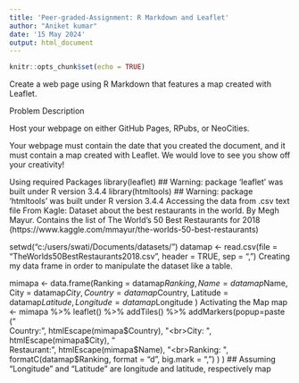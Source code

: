 ```yaml
---
title: 'Peer-graded-Assignment: R Markdown and Leaflet'
author: "Aniket kumar"
date: '15 May 2024'
output: html_document
---
```


```r
knitr::opts_chunk$set(echo = TRUE)
```
Create a web page using R Markdown that features a map created with Leaflet.

Problem Description

Host your webpage on either GitHub Pages, RPubs, or NeoCities.

Your webpage must contain the date that you created the document, and it must contain a map created with Leaflet. We would love to see you show off your creativity!

Using required Packages
library(leaflet)
## Warning: package 'leaflet' was built under R version 3.4.4
library(htmltools)
## Warning: package 'htmltools' was built under R version 3.4.4
Accessing the data from .csv text file
From Kagle: Dataset about the best restaurants in the world. By Megh Mayur. Contains the list of The World’s 50 Best Restaurants for 2018 (https://www.kaggle.com/mmayur/the-worlds-50-best-restaurants)

setwd("c:/users/swati/Documents/datasets/")
datamap <- read.csv(file = "TheWorlds50BestRestaurants2018.csv", header = TRUE, sep = ",")
Creating my data frame in order to manipulate the dataset like a table.

mimapa <- data.frame(Ranking = datamap$Ranking,
                     Name = datamap$Name,
                     City = datamap$City,
                     Country = datamap$Country,
                     Latitude = datamap$Latitude,
                     Longitude = datamap$Longitude
                     )
Activating the Map
map <- mimapa %>%
  leaflet() %>%
  addTiles() %>%
  addMarkers(popup=paste
             ("<br>Country: ", 
               htmlEscape(mimapa$Country), 
              "<br>City: ", 
               htmlEscape(mimapa$City), 
              "<br>Restaurant: ", 
               htmlEscape(mimapa$Name),
              "<br>Ranking: ",
               formatC(datamap$Ranking, format = "d", big.mark = ",")
              ) 
            )
## Assuming "Longitude" and "Latitude" are longitude and latitude, respectively
map
